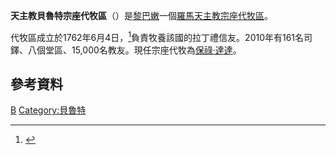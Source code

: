 {{Expand|time=2013-04-12T11:42:07+00:00 }}
{{Infobox Roman Catholic diocese
|jurisdiction     = 宗座代牧區
|name             = 貝魯特
|latin= Vicariatus Apostolicus Berytensis
|image =
|caption =
|location = [[敘利亞|敘利亞]]
|territory =
|population = 15,000
|rite = 拉丁禮
|patron =
|province =
|established = 1953年
|cathedral = [[聖路易主教座堂_(貝魯特)|聖路易主教座堂]]
|co-cathedral =
|leadership = 宗座代牧
|website = 
|pope =  
|patriarch= 
|metropolitan =
|ordinary = [[保祿·達達|保祿·達達]] 
|coadjutor archbishop = 
|coadjutor bishop = 
|auxiliary = 
|emeritus = }}

'''天主教貝魯特宗座代牧區'''（{{lang-la|Vicariatus Apostolicus Berytensis}}）是[[黎巴嫩|黎巴嫩]]一個[[羅馬天主教|羅馬天主教]][[宗座代牧區|宗座代牧區]]。

代牧區成立於1762年6月4日，<ref>{{cite journal
|journal=[[宗座公報|宗座公報]]
|publisher=梵蒂岡出版社
|date=1954年
|volume=46
|title=''Solent caeli''
|page=36
|url=http://www.vatican.va/archive/aas/documents/AAS%2046%20%5B1954%5D%20-%20ocr.pdf
|access-date=2013-04-12
|archive-date=2013-09-03
|archive-url=https://web.archive.org/web/20130903002740/http://www.vatican.va/archive/aas/documents/AAS%2046%20%5B1954%5D%20-%20ocr.pdf
|dead-url=no
}}</ref>負責牧養該國的拉丁禮信友。2010年有161名司鐸、八個堂區、15,000名教友。現任宗座代牧為[[保祿·達達|保祿·達達]]。
==參考資料==
{{reflist}}

{{黎巴嫩天主教教區}}
[[Category:黎巴嫩天主教教區|B]]
[[Category:貝魯特|Category:貝魯特]]